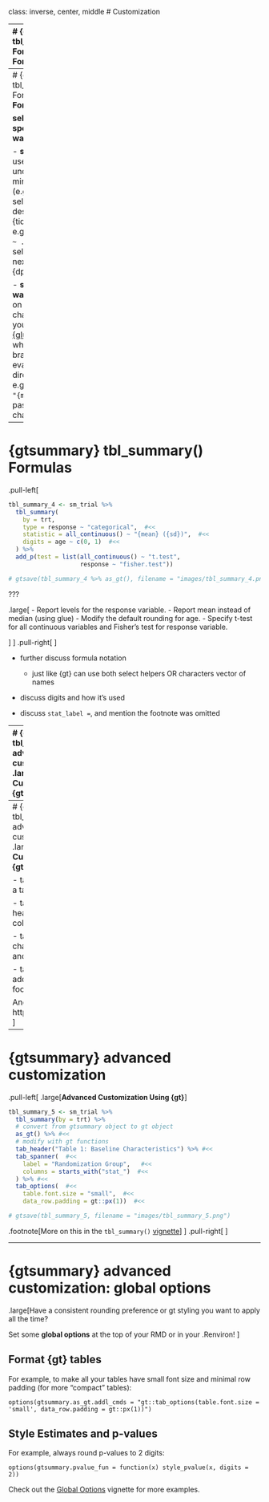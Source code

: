 class: inverse, center, middle
# Customization

---
# {gtsummary} tbl_summary() Formulas
.large[
**Formulas**


- Most arguments to `tbl_summary()` require formula syntax, and provide many more options to easily select the table variables you want to modify.   

.center[

<br>

**select variables ~ specify what you want to do** 

]

```r
tbl_summary(
  trial,
  by = trt,
  statistic = age ~ "{mean} ({sd})" 
)

```
]


---
# {gtsummary} tbl_summary() Formulas
.large[
**Formulas**
.center[

**select variables ~ specifiy what you want to do** 
]

- **select variables**
    - use quoted or unquoted variables, minus sign to negate (e.g. `age` or `"age"` to select, `-age` to deselect)
    - use any {tidyselect} functions, e.g. `contains("stage") ~ ...`, including type selectors (available in next version of {dplyr})
    
- **specify what you want to do** (depends on the argument)
    - change the statistic you report using [{glue}](https://github.com/tidyverse/glue) syntax where whatever in the curly brackets gets evaluated and passed directly into the string. e.g `statistic = ... ~ "{mean} ({sd})"`
    - pass a string to change labels 
]

---
# {gtsummary} tbl_summary() Formulas

.pull-left[
```r
tbl_summary_4 <- sm_trial %>%
  tbl_summary(
    by = trt,
    type = response ~ "categorical",  #<<
    statistic = all_continuous() ~ "{mean} ({sd})",  #<<
    digits = age ~ c(0, 1)  #<<
  ) %>%
  add_p(test = list(all_continuous() ~ "t.test",
                    response ~ "fisher.test")) 
```
```r
# gtsave(tbl_summary_4 %>% as_gt(), filename = "images/tbl_summary_4.png")
```

???

.large[
- Report levels for the response variable.
- Report mean instead of median (using glue)
- Modify the default rounding for age.
- Specify t-test for all continuous variables and Fisher's test for response variable.


]
]
.pull-right[
<p align="center"><img src="images/tbl_summary_4.png" width=100%></p>
]


- further discuss formula notation
    - just like {gt} can use both select helpers OR characters vector of names

- discuss digits and how it's used

- discuss `stat_label = `, and mention the footnote was omitted

---
# {gtsummary} tbl_summary() advanced customization
.large[**Advanced Customization Using {gt}**

- It's natural a {gtsummary} package user would want to customize the aesthetics of the table with one or more of the many {gt} functions available.  

- Every function in {gt} is available to use with a {gtsummary} object.

    1. Create a {gtsummary} table.

    1. Convert the table to a {gt} object with the `as_gt()` function.

    1. Continue formatting as a {gt} table with any {gt} function.
]

???

Discuss `as_gt()` and how to use


---
# {gtsummary} tbl_summary() advanced customization
.large[**Advanced Customization Using {gt}**

- tab_header() - add a table title

- tab_spanner() - add headers that span columns

- tab_options() - change table padding and font size

- tab_footnote() - add additional footnotes to table

And many more! https://gt.rstudio.com/
]

---
# {gtsummary} advanced customization

.pull-left[
.large[**Advanced Customization Using {gt}**]

```r
tbl_summary_5 <- sm_trial %>%
  tbl_summary(by = trt) %>%
  # convert from gtsummary object to gt object
  as_gt() %>% #<<
  # modify with gt functions
  tab_header("Table 1: Baseline Characteristics") %>% #<<
  tab_spanner(  #<<
    label = "Randomization Group",   #<<
    columns = starts_with("stat_")  #<<
  ) %>% #<<
  tab_options(  #<<
    table.font.size = "small",  #<<
    data_row.padding = gt::px(1))  #<<
```
```r
# gtsave(tbl_summary_5, filename = "images/tbl_summary_5.png")
```

.footnote[More on this in the `tbl_summary()` <a href="http://www.danieldsjoberg.com/gtsummary/articles/tbl_summary.html#advanced-customization">vignette</a>]
]
.pull-right[
<p align="center"><img src="images/tbl_summary_5.png" width=90%></p>
]

---
# {gtsummary} advanced customization: global options

.large[Have a consistent rounding preference or gt styling you want to apply all the time?

Set some **global options** at the top of your RMD or in your .Renviron!
]

## Format {gt} tables
For example, to make all your tables have small font size and minimal row padding (for more "compact" tables): 

`options(gtsummary.as_gt.addl_cmds = "gt::tab_options(table.font.size = 'small', data_row.padding = gt::px(1))")`

## Style Estimates and p-values
For example, always round p-values to 2 digits:

`options(gtsummary.pvalue_fun = function(x) style_pvalue(x, digits = 2))` 


Check out the [Global Options](http://www.danieldsjoberg.com/gtsummary/articles/global_options.html) vignette for more examples. 

